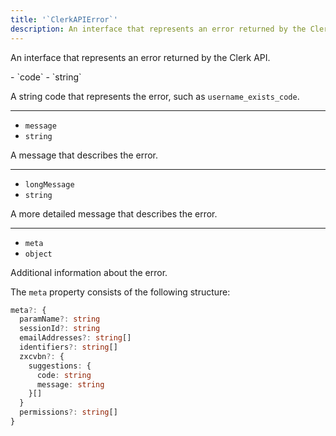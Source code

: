 ```yaml
---
title: '`ClerkAPIError`'
description: An interface that represents an error returned by the Clerk API.
---
```


An interface that represents an error returned by the Clerk API.

<Properties>
  - `code`
  - `string`

  A string code that represents the error, such as `username_exists_code`.

  ---

  - `message`
  - `string`

  A message that describes the error.

  ---

  - `longMessage`
  - `string`

  A more detailed message that describes the error.

  ---

  - `meta`
  - `object`

  Additional information about the error.
</Properties>

The `meta` property consists of the following structure:

```ts {{ prettier: false }}
meta?: {
  paramName?: string
  sessionId?: string
  emailAddresses?: string[]
  identifiers?: string[]
  zxcvbn?: {
    suggestions: {
      code: string
      message: string
    }[]
  }
  permissions?: string[]
}
```
